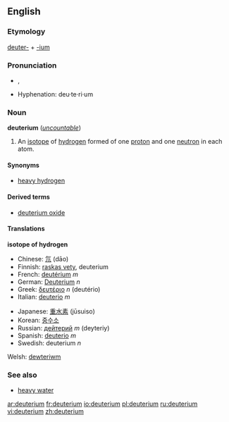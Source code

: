 ==English==
===Etymology===
[[deuter-]] + [[-ium]]

===Pronunciation===
*{{IPA|/djuːˈtɪɹiəm/}}, {{SAMPA|/dju:"tIri@m/}}
*Hyphenation: deu·te·ri·um

===Noun===
'''deuterium''' (''[[uncountable]]'')

# An [[isotope]] of [[hydrogen]] formed of one [[proton]] and one [[neutron]] in each atom.

====Synonyms====
*[[heavy hydrogen]]

====Derived terms====
*[[deuterium oxide]]

====Translations====
'''isotope of hydrogen'''
{{top}}
*Chinese: [[氘]] (dāo)
*Finnish: [[raskas vety]], deuterium
*French: [[deutérium]] ''m''
*German: [[Deuterium]] ''n''
*Greek: [[δευτέριο]] ''n'' (deut&eacute;rio)
*Italian: [[deuterio]] ''m''
{{mid}}
*Japanese: [[重水素]] (jūsuiso)
*Korean: [[중수소]]
*Russian: [[дейтерий]] ''m'' (deyteriy)
*Spanish: [[deuterio]] ''m''
*Swedish: deuterium ''n''
Welsh: [[dewteriwm]]
{{bottom}}

===See also===
*[[heavy water]]

[[ar:deuterium]]
[[fr:deuterium]]
[[io:deuterium]]
[[pl:deuterium]]
[[ru:deuterium]]
[[vi:deuterium]]
[[zh:deuterium]]